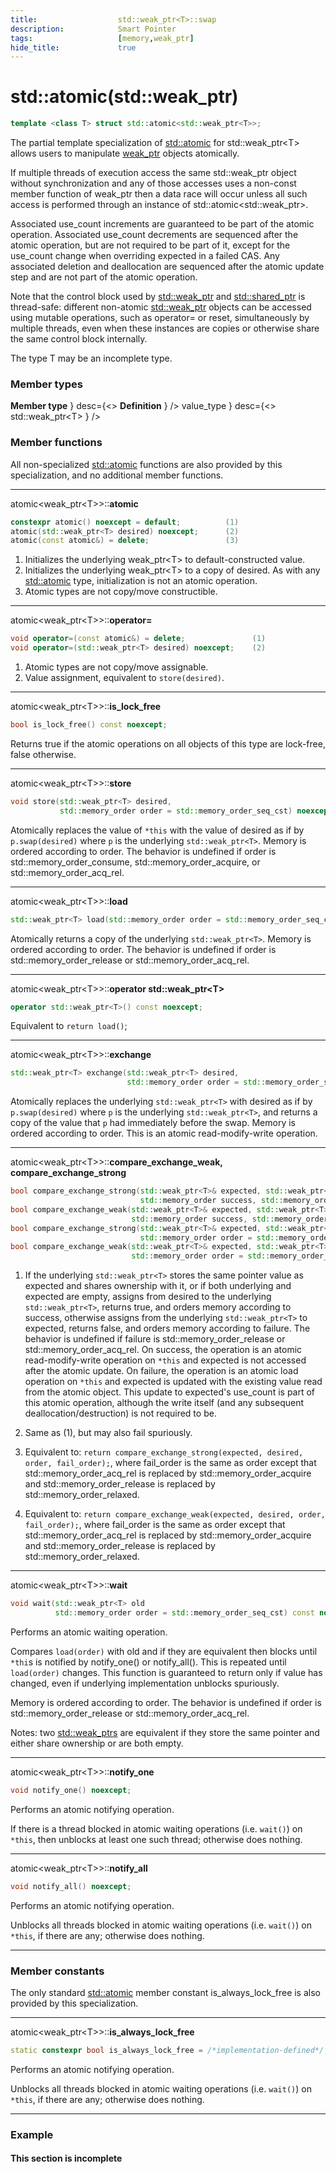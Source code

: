 ```yaml
---
title:                  std::weak_ptr<T>::swap
description:            Smart Pointer
tags:                   [memory,weak_ptr]
hide_title:             true
---
```



# std::atomic(std::weak_ptr)

```cpp title="Since C++20"
template <class T> struct std::atomic<std::weak_ptr<T>>;
```
The partial template specialization of [std::atomic](/docs/std/atomic/atomic) for std::weak_ptr&lt;T> allows users to manipulate 
[weak_ptr](../weak_ptr) objects atomically.

If multiple threads of execution access the same std::weak_ptr object without synchronization and any of those accesses uses a non-const member function of 
weak_ptr then a data race will occur unless all such access is performed through an instance of std::atomic&lt;std::weak_ptr>.

Associated use_count increments are guaranteed to be part of the atomic operation. Associated use_count decrements are sequenced after the atomic operation, 
but are not required to be part of it, except for the use_count change when overriding expected in a failed CAS. 
Any associated deletion and deallocation are sequenced after the atomic update step and are not part of the atomic operation.

Note that the control block used by [std::weak_ptr](../weak_ptr)  and [std::shared_ptr](../shared_ptr) is thread-safe: different non-atomic [std::weak_ptr](../weak_ptr) 
objects can be accessed using mutable operations, 
such as operator= or reset, simultaneously by multiple threads, even when these instances are copies or otherwise share the same control block internally.

The type T may be an incomplete type.

### Member types

<SymbolTable noTraits>
	<Symbol
            name={<>
                <b>Member type</b>
                </>}
    		desc={<>
                <b>Definition</b>
                </>} 
    />
    <Symbol
            name={<>
                value_type
                </>}
    		desc={<>
                std::weak_ptr&lt;T&gt;
                </>} 
    />
</SymbolTable>

### Member functions

All non-specialized [std::atomic](/docs/std/atomic/atomic) functions are also provided by this specialization, and no additional member functions.

---

atomic&lt;weak_ptr&lt;T>>::**atomic**
```cpp
constexpr atomic() noexcept = default;          (1)	
atomic(std::weak_ptr<T> desired) noexcept;      (2)	
atomic(const atomic&) = delete;                 (3)
```
1) Initializes the underlying weak_ptr&lt;T> to default-constructed value.
2) Initializes the underlying weak_ptr&lt;T> to a copy of desired. As with any [std::atomic](/docs/std/atomic/atomic) type, initialization is not an atomic operation.
3) Atomic types are not copy/move constructible.

---

atomic&lt;weak_ptr&lt;T>>::**operator=**
```cpp
void operator=(const atomic&) = delete;               (1)	
void operator=(std::weak_ptr<T> desired) noexcept;    (2)
```
1) Atomic types are not copy/move assignable.
2) Value assignment, equivalent to `store(desired)`.

---

atomic&lt;weak_ptr&lt;T>>::**is_lock_free**
```cpp
bool is_lock_free() const noexcept;
```
Returns true if the atomic operations on all objects of this type are lock-free, false otherwise.

---

atomic&lt;weak_ptr&lt;T>>::**store**
```cpp
void store(std::weak_ptr<T> desired,
           std::memory_order order = std::memory_order_seq_cst) noexcept;
```
Atomically replaces the value of `*this` with the value of desired as if by `p.swap(desired)` where `p` is the underlying `std::weak_ptr<T>`.
Memory is ordered according to order. The behavior is undefined if order is std::memory_order_consume, std::memory_order_acquire, or std::memory_order_acq_rel.

---

atomic&lt;weak_ptr&lt;T>>::**load**
```cpp
std::weak_ptr<T> load(std::memory_order order = std::memory_order_seq_cst) const noexcept;
```
Atomically returns a copy of the underlying `std::weak_ptr<T>`. Memory is ordered according to order. 
The behavior is undefined if order is std::memory_order_release or std::memory_order_acq_rel.

---

atomic&lt;weak_ptr&lt;T>>::**operator std::weak_ptr&lt;T>**
```cpp
operator std::weak_ptr<T>() const noexcept;
```
Equivalent to `return load()`;

---

atomic&lt;weak_ptr&lt;T>>::**exchange**
```cpp
std::weak_ptr<T> exchange(std::weak_ptr<T> desired,
                          std::memory_order order = std::memory_order_seq_cst) noexcept;
```
Atomically replaces the underlying `std::weak_ptr<T>` with desired as if by `p.swap(desired)` where `p` is the underlying `std::weak_ptr<T>`,
and returns a copy of the value that `p` had immediately before the swap. Memory is ordered according to order. This is an atomic read-modify-write operation.

---

atomic&lt;weak_ptr&lt;T>>::**compare_exchange_weak, compare_exchange_strong**
```cpp
bool compare_exchange_strong(std::weak_ptr<T>& expected, std::weak_ptr<T> desired,
                             std::memory_order success, std::memory_order failure) noexcept;    (1)	
bool compare_exchange_weak(std::weak_ptr<T>& expected, std::weak_ptr<T> desired,
                           std::memory_order success, std::memory_order failure) noexcept;      (2)	
bool compare_exchange_strong(std::weak_ptr<T>& expected, std::weak_ptr<T> desired,
                             std::memory_order order = std::memory_order_seq_cst) noexcept;     (3)	
bool compare_exchange_weak(std::weak_ptr<T>& expected, std::weak_ptr<T> desired,
                           std::memory_order order = std::memory_order_seq_cst) noexcept;       (4)
```
1) If the underlying `std::weak_ptr<T>` stores the same pointer value as expected and shares ownership with it, or if both underlying and expected are empty, 
assigns from desired to the underlying `std::weak_ptr<T>`, returns true, and orders memory according to success, otherwise assigns from the underlying `std::weak_ptr<T>` to expected, 
returns false, and orders memory according to failure. The behavior is undefined if failure is std::memory_order_release or std::memory_order_acq_rel. On success, 
the operation is an atomic read-modify-write operation on `*this` and expected is not accessed after the atomic update. On failure, the operation is an atomic load operation on
`*this` and expected is updated with the existing value read from the atomic object. This update to expected's use_count is part of this atomic operation, 
although the write itself (and any subsequent deallocation/destruction) is not required to be.

2) Same as (1), but may also fail spuriously.

3) Equivalent to: `return compare_exchange_strong(expected, desired, order, fail_order);`, 
where fail_order is the same as order except that std::memory_order_acq_rel is replaced by std::memory_order_acquire and std::memory_order_release is replaced by
std::memory_order_relaxed.

4) Equivalent to: `return compare_exchange_weak(expected, desired, order, fail_order);`, 
where fail_order is the same as order except that std::memory_order_acq_rel is replaced by std::memory_order_acquire and std::memory_order_release is replaced 
by std::memory_order_relaxed.

---

atomic&lt;weak_ptr&lt;T>>::**wait**
```cpp
void wait(std::weak_ptr<T> old
          std::memory_order order = std::memory_order_seq_cst) const noexcept;
```
Performs an atomic waiting operation.

Compares `load(order)` with old and if they are equivalent then blocks until `*thi`s is notified by notify_one() or notify_all(). 
This is repeated until `load(order)` changes. This function is guaranteed to return only if value has changed, even if underlying implementation unblocks spuriously.

Memory is ordered according to order. The behavior is undefined if order is std::memory_order_release or std::memory_order_acq_rel.

Notes: two [std::weak_ptrs](../weak_ptr) are equivalent if they store the same pointer and either share ownership or are both empty.

---

atomic&lt;weak_ptr&lt;T>>::**notify_one**
```cpp
void notify_one() noexcept;
```
Performs an atomic notifying operation.

If there is a thread blocked in atomic waiting operations (i.e. `wait()`) on `*this`, then unblocks at least one such thread; otherwise does nothing.

---


atomic&lt;weak_ptr&lt;T>>::**notify_all**
```cpp
void notify_all() noexcept;
```
Performs an atomic notifying operation.

Unblocks all threads blocked in atomic waiting operations (i.e. `wait()`) on `*this`, if there are any; otherwise does nothing.

---

### Member constants
The only standard [std::atomic](/docs/std/atomic/atomic) member constant is_always_lock_free is also provided by this specialization.

---


atomic&lt;weak_ptr&lt;T>>::**is_always_lock_free**
```cpp
static constexpr bool is_always_lock_free = /*implementation-defined*/;
```
Performs an atomic notifying operation.

Unblocks all threads blocked in atomic waiting operations (i.e. `wait()`) on `*this`, if there are any; otherwise does nothing.

---

### Example
#### This section is incomplete